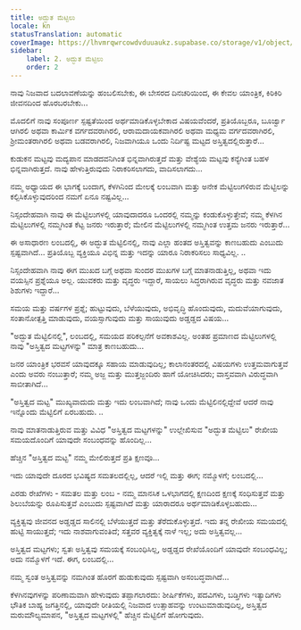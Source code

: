 ```yaml
---
title: ಅದ್ಭುತ ಮೆಟ್ಟಿಲು
locale: kn
statusTranslation: automatic
coverImage: https://lhvmrqwrcowdvduuaukz.supabase.co/storage/v1/object/public/strapi-uploads/small_cover-tratado-de-psicologia-revolucionaria.webp-5e15e1cec4e0ebebcde5d7fc7565d8fd.webp
sidebar:
    label: 2. ಅದ್ಭುತ ಮೆಟ್ಟಿಲು
    order: 2
---
```

ನಾವು ನಿಜವಾದ ಬದಲಾವಣೆಯನ್ನು ಹಂಬಲಿಸಬೇಕು, ಈ ಬೇಸರದ ದಿನಚರಿಯಿಂದ, ಈ ಕೇವಲ ಯಾಂತ್ರಿಕ, ಕಿರಿಕಿರಿ ಜೀವನದಿಂದ ಹೊರಬರಬೇಕು...

ಮೊದಲಿಗೆ ನಾವು ಸಂಪೂರ್ಣ ಸ್ಪಷ್ಟತೆಯಿಂದ ಅರ್ಥಮಾಡಿಕೊಳ್ಳಬೇಕಾದ ವಿಷಯವೆಂದರೆ, ಪ್ರತಿಯೊಬ್ಬರೂ, ಬೂರ್ಜ್ವಾ ಆಗಿರಲಿ ಅಥವಾ ಕಾರ್ಮಿಕ ವರ್ಗದವರಾಗಿರಲಿ, ಆರಾಮದಾಯಕವಾಗಿರಲಿ ಅಥವಾ ಮಧ್ಯಮ ವರ್ಗದವರಾಗಿರಲಿ, ಶ್ರೀಮಂತರಾಗಿರಲಿ ಅಥವಾ ಬಡವರಾಗಿರಲಿ, ನಿಜವಾಗಿಯೂ ಒಂದು ನಿರ್ದಿಷ್ಟ ಮಟ್ಟದ ಅಸ್ತಿತ್ವದಲ್ಲಿರುತ್ತಾರೆ...

ಕುಡುಕನ ಮಟ್ಟವು ಮದ್ಯಪಾನ ಮಾಡದವನಿಗಿಂತ ಭಿನ್ನವಾಗಿರುತ್ತದೆ ಮತ್ತು ವೇಶ್ಯೆಯ ಮಟ್ಟವು ಕನ್ಯೆಗಿಂತ ಬಹಳ ಭಿನ್ನವಾಗಿರುತ್ತದೆ. ನಾವು ಹೇಳುತ್ತಿರುವುದು ನಿರಾಕರಿಸಲಾಗದು, ವಾದಿಸಲಾಗದು...

ನಮ್ಮ ಅಧ್ಯಾಯದ ಈ ಭಾಗಕ್ಕೆ ಬಂದಾಗ, ಕೆಳಗಿನಿಂದ ಮೇಲಕ್ಕೆ ಲಂಬವಾಗಿ ಮತ್ತು ಅನೇಕ ಮೆಟ್ಟಿಲುಗಳಿರುವ ಮೆಟ್ಟಿಲನ್ನು ಕಲ್ಪಿಸಿಕೊಳ್ಳುವುದರಿಂದ ನಮಗೆ ಏನೂ ನಷ್ಟವಿಲ್ಲ...

ನಿಸ್ಸಂದೇಹವಾಗಿ ನಾವು ಈ ಮೆಟ್ಟಿಲುಗಳಲ್ಲಿ ಯಾವುದಾದರೂ ಒಂದರಲ್ಲಿ ನಮ್ಮನ್ನು ಕಂಡುಕೊಳ್ಳುತ್ತೇವೆ; ನಮ್ಮ ಕೆಳಗಿನ ಮೆಟ್ಟಿಲುಗಳಲ್ಲಿ ನಮ್ಮಗಿಂತ ಕೆಟ್ಟ ಜನರು ಇರುತ್ತಾರೆ; ಮೇಲಿನ ಮೆಟ್ಟಿಲುಗಳಲ್ಲಿ ನಮ್ಮಗಿಂತ ಉತ್ತಮ ಜನರು ಇರುತ್ತಾರೆ...

ಈ ಅಸಾಧಾರಣ ಲಂಬದಲ್ಲಿ, ಈ ಅದ್ಭುತ ಮೆಟ್ಟಿಲಿನಲ್ಲಿ, ನಾವು ಎಲ್ಲಾ ಹಂತದ ಅಸ್ತಿತ್ವವನ್ನು ಕಾಣಬಹುದು ಎಂಬುದು ಸ್ಪಷ್ಟವಾಗಿದೆ... ಪ್ರತಿಯೊಬ್ಬ ವ್ಯಕ್ತಿಯೂ ವಿಭಿನ್ನ ಮತ್ತು ಇದನ್ನು ಯಾರೂ ನಿರಾಕರಿಸಲು ಸಾಧ್ಯವಿಲ್ಲ. ..

ನಿಸ್ಸಂದೇಹವಾಗಿ ನಾವು ಈಗ ಮುಖದ ಬಗ್ಗೆ ಅಥವಾ ಸುಂದರ ಮುಖಗಳ ಬಗ್ಗೆ ಮಾತನಾಡುತ್ತಿಲ್ಲ, ಅಥವಾ ಇದು ವಯಸ್ಸಿನ ಪ್ರಶ್ನೆಯೂ ಅಲ್ಲ. ಯುವಕರು ಮತ್ತು ವೃದ್ಧರು ಇದ್ದಾರೆ, ಸಾಯಲು ಸಿದ್ಧರಾಗಿರುವ ವೃದ್ಧರು ಮತ್ತು ನವಜಾತ ಶಿಶುಗಳು ಇದ್ದಾರೆ...

ಸಮಯ ಮತ್ತು ವರ್ಷಗಳ ಪ್ರಶ್ನೆ; ಹುಟ್ಟುವುದು, ಬೆಳೆಯುವುದು, ಅಭಿವೃದ್ಧಿ ಹೊಂದುವುದು, ಮದುವೆಯಾಗುವುದು, ಸಂತಾನೋತ್ಪತ್ತಿ ಮಾಡುವುದು, ವಯಸ್ಸಾಗುವುದು ಮತ್ತು ಸಾಯುವುದು ಅಡ್ಡಡ್ಡದ ವಿಷಯ...

"ಅದ್ಭುತ ಮೆಟ್ಟಿಲಿನಲ್ಲಿ", ಲಂಬದಲ್ಲಿ, ಸಮಯದ ಪರಿಕಲ್ಪನೆಗೆ ಅವಕಾಶವಿಲ್ಲ. ಅಂತಹ ಪ್ರಮಾಣದ ಮೆಟ್ಟಿಲುಗಳಲ್ಲಿ ನಾವು "ಅಸ್ತಿತ್ವದ ಮಟ್ಟಗಳನ್ನು" ಮಾತ್ರ ಕಾಣಬಹುದು...

ಜನರ ಯಾಂತ್ರಿಕ ಭರವಸೆ ಯಾವುದಕ್ಕೂ ಸಹಾಯ ಮಾಡುವುದಿಲ್ಲ; ಕಾಲಾನಂತರದಲ್ಲಿ ವಿಷಯಗಳು ಉತ್ತಮವಾಗುತ್ತವೆ ಎಂದು ಅವರು ನಂಬುತ್ತಾರೆ; ನಮ್ಮ ಅಜ್ಜ ಮತ್ತು ಮುತ್ತಜ್ಜಂದಿರು ಹಾಗೆ ಯೋಚಿಸಿದರು; ವಾಸ್ತವವಾಗಿ ವಿರುದ್ಧವಾಗಿ ಸಾಬೀತಾಗಿದೆ...

"ಅಸ್ತಿತ್ವದ ಮಟ್ಟ" ಮುಖ್ಯವಾದುದು ಮತ್ತು ಇದು ಲಂಬವಾಗಿದೆ; ನಾವು ಒಂದು ಮೆಟ್ಟಿಲಿನಲ್ಲಿದ್ದೇವೆ ಆದರೆ ನಾವು ಇನ್ನೊಂದು ಮೆಟ್ಟಿಲಿಗೆ ಏರಬಹುದು. ..

ನಾವು ಮಾತನಾಡುತ್ತಿರುವ ಮತ್ತು ವಿವಿಧ "ಅಸ್ತಿತ್ವದ ಮಟ್ಟಗಳನ್ನು" ಉಲ್ಲೇಖಿಸುವ "ಅದ್ಭುತ ಮೆಟ್ಟಿಲು" ರೇಖೀಯ ಸಮಯದೊಂದಿಗೆ ಯಾವುದೇ ಸಂಬಂಧವನ್ನು ಹೊಂದಿಲ್ಲ...

ಹೆಚ್ಚಿನ "ಅಸ್ತಿತ್ವದ ಮಟ್ಟ" ನಮ್ಮ ಮೇಲಿರುತ್ತದೆ ಪ್ರತಿ ಕ್ಷಣವೂ...

ಇದು ಯಾವುದೇ ದೂರದ ಭವಿಷ್ಯದ ಸಮತಲದಲ್ಲಿಲ್ಲ, ಆದರೆ ಇಲ್ಲಿ ಮತ್ತು ಈಗ; ನಮ್ಮೊಳಗೆ; ಲಂಬದಲ್ಲಿ...

ಎರಡು ರೇಖೆಗಳು - ಸಮತಲ ಮತ್ತು ಲಂಬ - ನಮ್ಮ ಮಾನಸಿಕ ಒಳಭಾಗದಲ್ಲಿ ಕ್ಷಣದಿಂದ ಕ್ಷಣಕ್ಕೆ ಸಂಧಿಸುತ್ತವೆ ಮತ್ತು ಶಿಲುಬೆಯನ್ನು ರೂಪಿಸುತ್ತವೆ ಎಂಬುದು ಸ್ಪಷ್ಟವಾಗಿದೆ ಮತ್ತು ಯಾರಾದರೂ ಅರ್ಥಮಾಡಿಕೊಳ್ಳಬಹುದು...

ವ್ಯಕ್ತಿತ್ವವು ಜೀವನದ ಅಡ್ಡಡ್ಡದ ಸಾಲಿನಲ್ಲಿ ಬೆಳೆಯುತ್ತದೆ ಮತ್ತು ತೆರೆದುಕೊಳ್ಳುತ್ತದೆ. ಇದು ತನ್ನ ರೇಖೀಯ ಸಮಯದಲ್ಲಿ ಹುಟ್ಟಿ ಸಾಯುತ್ತದೆ; ಇದು ನಾಶವಾಗುವಂತಿದೆ; ಸತ್ತವರ ವ್ಯಕ್ತಿತ್ವಕ್ಕೆ ನಾಳೆ ಇಲ್ಲ; ಅದು ಅಸ್ತಿತ್ವವಲ್ಲ...

ಅಸ್ತಿತ್ವದ ಮಟ್ಟಗಳು; ಸ್ವತಃ ಅಸ್ತಿತ್ವವು ಸಮಯಕ್ಕೆ ಸಂಬಂಧಿಸಿಲ್ಲ, ಅಡ್ಡಡ್ಡದ ರೇಖೆಯೊಂದಿಗೆ ಯಾವುದೇ ಸಂಬಂಧವಿಲ್ಲ; ಅದು ನಮ್ಮೊಳಗೆ ಇದೆ. ಈಗ, ಲಂಬದಲ್ಲಿ...

ನಮ್ಮ ಸ್ವಂತ ಅಸ್ತಿತ್ವವನ್ನು ನಮಗಿಂತ ಹೊರಗೆ ಹುಡುಕುವುದು ಸ್ಪಷ್ಟವಾಗಿ ಅಸಂಬದ್ಧವಾಗಿದೆ...

ಕೆಳಗಿನವುಗಳನ್ನು ಪರಿಣಾಮವಾಗಿ ಹೇಳುವುದು ತಪ್ಪಾಗಲಾರದು: ಶೀರ್ಷಿಕೆಗಳು, ಪದವಿಗಳು, ಬಡ್ತಿಗಳು ಇತ್ಯಾದಿಗಳು ಭೌತಿಕ ಬಾಹ್ಯ ಜಗತ್ತಿನಲ್ಲಿ, ಯಾವುದೇ ರೀತಿಯಲ್ಲಿ ನಿಜವಾದ ಉತ್ಸಾಹವನ್ನು ಉಂಟುಮಾಡುವುದಿಲ್ಲ, ಅಸ್ತಿತ್ವದ ಮರುಮೌಲ್ಯಮಾಪನ, "ಅಸ್ತಿತ್ವದ ಮಟ್ಟಗಳಲ್ಲಿ" ಹೆಚ್ಚಿನ ಮೆಟ್ಟಿಲಿಗೆ ಹೋಗುವುದು.

